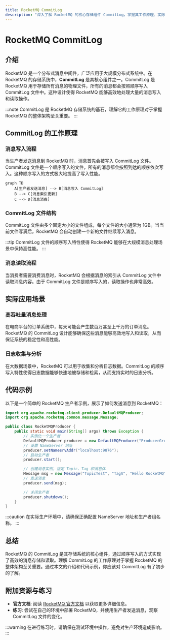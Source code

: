 ```yaml
---
title: RocketMQ CommitLog
description: "深入了解 RocketMQ 的核心存储组件 CommitLog，掌握其工作原理、实际应用场景以及如何通过代码示例进行实践。"
---
```


# RocketMQ CommitLog

## 介绍

RocketMQ 是一个分布式消息中间件，广泛应用于大规模分布式系统中。在 RocketMQ 的存储系统中，**CommitLog** 是其核心组件之一。CommitLog 是 RocketMQ 用于存储所有消息的物理文件，所有的消息都会按照顺序写入 CommitLog 文件中。这种设计使得 RocketMQ 能够高效地处理大量的消息写入和读取操作。

:::note
CommitLog 是 RocketMQ 存储系统的基石，理解它的工作原理对于掌握 RocketMQ 的整体架构至关重要。
:::

## CommitLog 的工作原理

### 消息写入流程

当生产者发送消息到 RocketMQ 时，消息首先会被写入 CommitLog 文件。CommitLog 文件是一个顺序写入的文件，所有的消息都会按照到达的顺序依次写入。这种顺序写入的方式极大地提高了写入性能。

```mermaid
graph TD
    A[生产者发送消息] --> B[消息写入 CommitLog]
    B --> C[消息索引更新]
    C --> D[消息消费]
```

### CommitLog 文件结构

CommitLog 文件由多个固定大小的文件组成，每个文件的大小通常为 1GB。当当前文件写满后，RocketMQ 会自动创建一个新的文件继续写入消息。

:::tip
CommitLog 文件的顺序写入特性使得 RocketMQ 能够在大规模消息处理场景中保持高性能。
:::

### 消息读取流程

当消费者需要消费消息时，RocketMQ 会根据消息的索引从 CommitLog 文件中读取消息内容。由于 CommitLog 文件是顺序写入的，读取操作也非常高效。

## 实际应用场景

### 高吞吐量消息处理

在电商平台的订单系统中，每天可能会产生数百万甚至上千万的订单消息。RocketMQ 的 CommitLog 设计能够确保这些消息能够高效地写入和读取，从而保证系统的稳定性和高性能。

### 日志收集与分析

在大数据场景中，RocketMQ 可以用于收集和分析日志数据。CommitLog 的顺序写入特性使得日志数据能够快速地被存储和检索，从而支持实时的日志分析。

## 代码示例

以下是一个简单的 RocketMQ 生产者示例，展示了如何发送消息到 RocketMQ：

```java
import org.apache.rocketmq.client.producer.DefaultMQProducer;
import org.apache.rocketmq.common.message.Message;

public class RocketMQProducer {
    public static void main(String[] args) throws Exception {
        // 实例化一个生产者
        DefaultMQProducer producer = new DefaultMQProducer("ProducerGroupName");
        // 设置 NameServer 地址
        producer.setNamesrvAddr("localhost:9876");
        // 启动生产者
        producer.start();

        // 创建消息实例，指定 Topic、Tag 和消息体
        Message msg = new Message("TopicTest", "TagA", "Hello RocketMQ".getBytes());
        // 发送消息
        producer.send(msg);

        // 关闭生产者
        producer.shutdown();
    }
}
```

:::caution
在实际生产环境中，请确保正确配置 NameServer 地址和生产者组名称。
:::

## 总结

RocketMQ 的 CommitLog 是其存储系统的核心组件，通过顺序写入的方式实现了高效的消息存储和读取。理解 CommitLog 的工作原理对于掌握 RocketMQ 的整体架构至关重要。通过本文的介绍和代码示例，你应该对 CommitLog 有了初步的了解。

## 附加资源与练习

- **官方文档**: 阅读 [RocketMQ 官方文档](https://rocketmq.apache.org/docs/) 以获取更多详细信息。
- **练习**: 尝试在自己的环境中部署 RocketMQ，并使用生产者发送消息，观察 CommitLog 文件的变化。

:::warning
在进行练习时，请确保在测试环境中操作，避免对生产环境造成影响。
:::